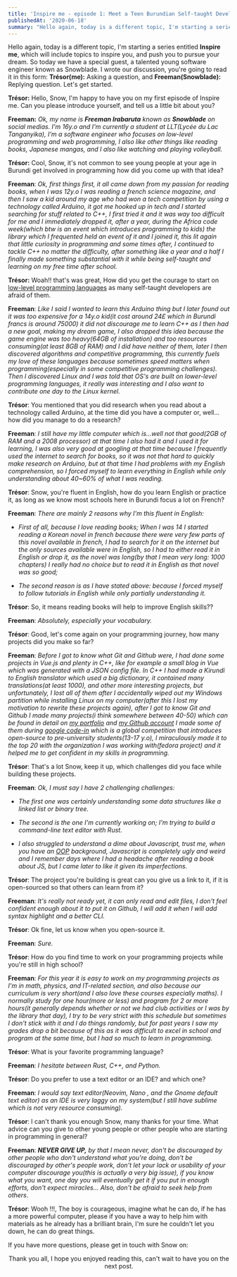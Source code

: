 ```yaml
---
title: 'Inspire me - episode 1: Meet a Teen Burundian Self-taught Developer'
publishedAt: '2020-06-18'
summary: "Hello again, today is a different topic, I'm starting a series entitled Inspire me, which will include topics to inspire you, and push you to pursue your dream. So today we have a special guest, a talented young software engineer known as..."
---
```



Hello again, today is a different topic, I'm starting a series entitled **Inspire me**, which will include topics to inspire you, and push you to pursue your dream. So today we have a special guest, a talented young software engineer known as Snowblade. I wrote our discussion, you're going to read it in this form: **Trésor(me):** Asking a question, and **Freeman(Snowblade):** Replying question. Let's get started.

**Trésor:** Hello, Snow, I'm happy to have you on my first episode of Inspire me. Can you please introduce yourself, and tell us a little bit about you?

**Freeman:**
_Ok, my name is **Freeman Irabaruta** known as **Snowblade** on social medias. I'm 16y.o and I'm currently a student at LLT(Lycée du Lac Tanganyika), I'm a software engineer who focuses on low-level programming and web programming, I also like other things like reading books, Japanese mangas, and I also like watching and playing volleyball._

**Trésor:** Cool, Snow, it's not common to see young people at your age in Burundi get involved in programming how did you come up with that idea?

**Freeman**: _Ok, first things first, it all came down from my passion for reading books, when I was 12y.o I was reading a french science magazine, and then I saw a kid around my age who had won a tech competition by using a technology called Arduino, it got me hooked up in tech and I started searching for stuff related to C++, I first tried it and it was way too difficult for me and I immediately dropped it, after a year, during the Africa code week(which btw is an event which introduces programming to kids) the library which I frequented held an event of it and I joined it, this lit again that little curiosity in programming and some times after, I continued to tackle C++ no matter the difficulty, after something like a year and a half I finally made something substantial with it while being self-taught and learning on my free time after school._

**Trésor:** Woah!! that's was great, How did you get the courage to start on [low-level programming languages](https://en.wikipedia.org/wiki/Low-level_programming_language) as many self-taught developers are afraid of them.

**Freeman**: _Like I said I wanted to learn this Arduino thing but I later found out it was too expensive for a 14y.o kid(it cost around 24£ which in Burundi francs is around 75000) it did not discourage me to learn C++ as I then had a new goal, making my dream game, I also dropped this idea because the game engine was too heavy(64GB of installation) and too resources consuming(at least 8GB of RAM) and I did have neither of them, later I then discovered algorithms and competitive programming, this currently fuels my love of these languages because sometimes speed matters when programming(especially in some competitive programming challenges). Then I discovered Linux and I was told that OS's are built on lower-level programming languages, it really was interesting and I also want to contribute one day to the Linux kernel._

**Trésor**: You mentioned that you did research when you read about a technology called Arduino, at the time did you have a computer or, well... how did you manage to do a research?

**Freeman**: _I still have my little computer which is...well not that good(2GB of RAM and a 2008 processor) at that time I also had it and I used it for learning, I was also very good at googling at that time because I frequently used the internet to search for books, so it was not that hard to quickly make research on Arduino, but at that time I had problems with my English comprehension, so I forced myself to learn everything in English while only understanding about 40~60% of what I was reading._

**Trésor**: Snow, you're fluent in English, how do you learn English or practice it, as long as we know most schools here in Burundi focus a lot on French?

**Freeman**: _There are mainly 2 reasons why I'm this fluent in English:_

-   _First of all, because I love reading books; When I was 14 I started reading a Korean novel in french because there were very few parts of this novel available in french, I had to search for it on the internet but the only sources available were in English, so I had to either read it in English or drop it, as the novel was long(by that I mean very long: 1000 chapters) I really had no choice but to read it in English as that novel was so good;_

-   _The second reason is as I have stated above: because I forced myself to follow tutorials in English while only partially understanding it._

**Trésor**: So, it means reading books will help to improve English skills??

**Freeman**: _Absolutely, especially your vocabulary._

**Trésor**: Good, let's come again on your programming journey, how many projects did you make so far?

<!-- I also made a conjugation program which could conjugated Kirundi verbs in past, present, future and 2 other complicated tenses that don't exist in English,  -->

**Freeman**: _Before I got to know what Git and Github were, I had done some projects in Vue.js and plenty in C++, like for example a small blog in Vue which was generated with a JSON config file. In C++ I had made a Kirundi to English translator which used a big dictionary, it contained many translations(at least 1000), and other more interesting projects, but unfortunately, I lost all of them after I accidentally wiped out my Windows partition while installing Linux on my computer(after this I lost my motivation to rewrite these projects again), after I got to know Git and Github I made many projects(i think somewhere between 40-50) which can be found in detail on [my portfolio](https://portfolio-mu-liard.now.sh/) and [my Github account](https://github.com/snow-blade) I made some of them during [google code-in](https://codein.withgoogle.com/archive/) which is a global competition that introduces open-source to pre-university students(13-17 y.o), I miraculously made it to the top 20 with the organization I was working with(fedora project) and it helped me to get confident in my skills in programming._

**Trésor**: That's a lot Snow, keep it up, which challenges did you face while building these projects.

**Freeman**: _Ok, I must say I have 2 challenging challenges:_

-   _The first one was certainly understanding some data structures like a linked list or binary tree._

-   _The second is the one I'm currently working on; I'm trying to build a command-line text editor with Rust._

-   _I also struggled to understand a dime about Javascript, trust me, when you have an [OOP](https://en.wikipedia.org/wiki/Object-oriented_programming) background, Javascript is completely ugly and weird and I remember days where I had a headache after reading a book about JS, but I came later to like it given its imperfections._

**Trésor**: The project you're building is great can you give us a link to it, if it is open-sourced so that others can learn from it?

**Freeman**: _It's really not ready yet, it can only read and edit files, I don't feel confident enough about it to put it on Github, I will add it when I will add syntax highlight and a better CLI._

**Trésor**: Ok fine, let us know when you open-source it.

**Freeman**: _Sure._

**Trésor**: How do you find time to work on your programming projects while you're still in high school?

**Freeman**: _For this year it is easy to work on my programming projects as I'm in math, physics, and IT-related section, and also because our curriculum is very short(and I also love these courses especially maths). I normally study for one hour(more or less) and program for 2 or more hours(it generally depends whether or not we had club activities or I was by the library that day), I try to be very strict with this schedule but sometimes I don't stick with it and I do things randomly, but for past years I saw my grades drop a bit because of this as it was difficult to excel in school and program at the same time, but I had so much to learn in programming._

**Trésor**: What is your favorite programming language?

**Freeman**: _I hesitate between Rust, C++, and Python._

**Trésor**: Do you prefer to use a text editor or an IDE? and which one?

**Freeman**: _I would say text editor(Neovim, Nano , and the Gnome default text editor) as an IDE is very laggy on my system(but I still have sublime which is not very resource consuming)._

**Trésor**: I can't thank you enough Snow, many thanks for your time.
What advice can you give to other young people or other people who are starting in programming in general?

**Freeman**: _**NEVER GIVE UP,** by that I mean never, don't be discouraged by other people who don't understand what you're doing, don't be discouraged by other's people work, don't let your lack or usability of your computer discourage you(this is actually a very big issue), if you know what you want, one day you will eventually get it if you put in enough efforts, don't expect miracles... Also, don't be afraid to seek help from others_.

**Trésor**: Wooh !!!, The boy is courageous, imagine what he can do, if he has a more powerful computer, please if you have a way to help him with materials as he already has a brilliant brain, I'm sure he couldn't let you down, he can do great things.

If you have more questions, please get in touch with Snow on:

<Flex justify="start" align="center" mt={4} mb={4}>
<Contact
url="https://twitter.com/tweepcoder"
mr={2}
aria-label="Twitter"
icon="twitter"
/>

<Contact
    url="https://github.com/snow-blade"
    mr={2}
    aria-label="Github"
    icon="github"
/>

<Contact
    url="mailto:freemanirabaruta@gmail.com"
    mr={2}
    aria-label="Gmail"
    icon="mail"
/>
</Flex>

Thank you all, I hope you enjoyed reading this, can't wait to have you on the
next post.
